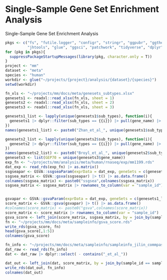 # Single-Sample Gene Set Enrichment Analysis
Single-Sample Gene Set Enrichment Analysis
```r

pkgs <- c("fs", "futile.logger", "configr", "stringr", "ggpubr", "ggthemes",
          "jhtools", "glue", "ggsci", "patchwork", "tidyverse", "dplyr")
for (pkg in pkgs){
  suppressPackageStartupMessages(library(pkg, character.only = T))
}
project <- "mm"
dataset <- "meta"
species <- "human"
workdir <- glue("~/projects/{project}/analysis/{dataset}/{species}")
setwd(workdir)

fn_xls <- "~/projects/mm/docs/meta/genesets_subtypes.xlsx"
genesets1 <- readxl::read_xlsx(fn_xls, sheet = 1)
genesets2 <- readxl::read_xlsx(fn_xls, sheet = 2)
genesets3 <- readxl::read_xlsx(fn_xls, sheet = 3)

genesets1_list <- lapply(unique(genesets1$sub_types), function(i){
  genesets1 |> dplyr::filter(sub_types == {{i}}) |> pull(gene_name) |> unique()
})
names(genesets1_list) <- paste0("Zhan_et_al_", unique(genesets1$sub_types))

genesets2_list <- lapply(unique(genesets2$sub_types), function(i){
  genesets2 |> dplyr::filter(sub_types == {{i}}) |> pull(gene_name) |> unique()
})
names(genesets2_list) <- paste0("Broyl_et_al_", unique(genesets2$sub_types))
genesets3 <- list(GEP70 = unique(genesets3$gene_name))
exp_fn <- "~/projects/mm/analysis/meta/human/rnaseq/exp/mm1199.rds"
dat_exp <- read_rds(exp_fn) |> as.matrix()
ssgseapar <- GSVA::ssgseaParam(exprData = dat_exp, geneSets = c(genesets1_list, genesets2_list, genesets3))
ssgsea_matrix <- GSVA::gsva(ssgseapar) |> t() |> as.data.frame()
colnames(ssgsea_matrix) <- paste0("ssgsea",colnames(ssgsea_matrix))
ssgsea_matrix <- ssgsea_matrix |> rownames_to_column(var = "sample_id") |> as_tibble()


gsvapar <- GSVA::gsvaParam(exprData = dat_exp, geneSets = c(genesets1_list, genesets2_list, genesets3), minSize=1)
score_matrix <- GSVA::gsva(gsvapar) |> t() |> as.data.frame()
#colnames(score_matrix) <- paste0("gsva",colnames(score_matrix))
score_matrix <- score_matrix |> rownames_to_column(var = "sample_id") |> as_tibble()
gsva_score <- left_join(score_matrix, ssgsea_matrix, by = join_by(sample_id == sample_id))
fn <- "~/projects/mm/docs/meta/sampleinfo/gsva_score.rds"
write_rds(gsva_score, fn)
head(gsva_score[,1:5])
colnames(gsva_score)

fn_info <- "~/projects/mm/docs/meta/sampleinfo/sampleinfo_jilin_commpass.rds"
dat_raw <- read_rds(fn_info)
dat <- dat_raw |> dplyr::select( - contains("_et_al_"))

dat_out <- left_join(dat, score_matrix, by = join_by(sample_id == sample_id))
write_rds(dat_out, fn_info)
colnames(dat_out)


```
